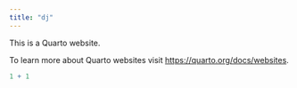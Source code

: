 ```yaml
---
title: "dj"
---
```


This is a Quarto website.

To learn more about Quarto websites visit <https://quarto.org/docs/websites>.

```r
1 + 1
```
